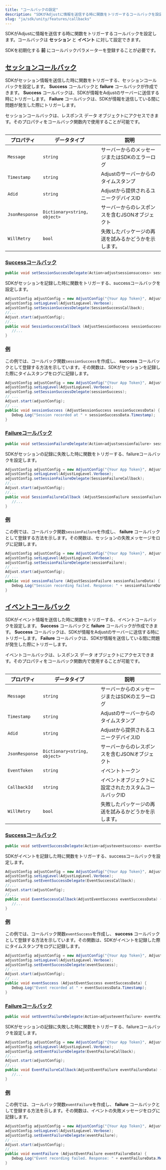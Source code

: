 ```yaml
---
title: "コールバックの設定"
description: "SDKがAdjustに情報を送信する時に関数をトリガーするコールバックを設定します。"
slug: "ja/sdk/unity/features/callbacks"
---
```


SDKがAdjustに情報を送信する時に関数をトリガーするコールバックを設定します。コールバックは **セッション** と **イベント** に対して設定できます。

<Callout type="important">

SDKを初期化する **前** にコールバックパラメーターを登録することが必要です。

</Callout>

## [セッションコールバック](session-callbacks)

SDKがセッション情報を送信した時に関数をトリガーする、セッションコールバックを設定します。 **Success** コールバックと **failure** コールバックが作成できます。 **Success** コールバックは、SDKが情報をAdjustのサーバーに送信する時にトリガーします。 **Failure** コールバックは、SDKが情報を送信している間に問題が発生した際にトリガーします。

セッションコールバックは、レスポンス データ オブジェクトにアクセスできます。そのプロパティをコールバック関数内で使用することが可能です。

<Table>

| プロパティ     | データタイプ                 | 説明                                                 |
| -------------- | ---------------------------- | ---------------------------------------------------- |
| `Message`      | `string`                     | サーバーからのメッセージまたはSDKのエラーログ        |
| `Timestamp`    | `string`                     | Adjustのサーバーからのタイムスタンプ                 |
| `Adid`         | `string`                     | Adjustから提供されるユニークデバイスID               |
| `JsonResponse` | `Dictionary<string, object>` | サーバーからのレスポンスを含むJSONオブジェクト       |
| `WillRetry`    | `bool`                       | 失敗したパッケージの再送を試みるかどうかを示します。 |

</Table>

### [Successコールバック](success-callbacks)

<CodeBlock title="メソッドシグネチャー">

```cs
public void setSessionSuccessDelegate(Action<adjustsessionsuccess> sessionSuccessDelegate, string sceneName = "Adjust");
```

</CodeBlock>

SDKがセッションを記録した時に関数をトリガーする、successコールバックを設定します。

```cs
AdjustConfig adjustConfig = new AdjustConfig("{Your App Token}", AdjustEnvironment.Sandbox);
adjustConfig.setLogLevel(AdjustLogLevel.Verbose);
adjustConfig.setSessionSuccessDelegate(SessionSuccessCallback);
//...
Adjust.start(adjustConfig);
//...
public void SessionSuccessCallback (AdjustSessionSuccess sessionSuccessData) {
   //...
}
```

### [例](example)

この例では、コールバック関数`sessionSuccess`を作成し、 **success** コールバックとして登録する方法を示しています。その関数は、SDKがセッションを記録した際にタイムスタンプをログに記録します。

```cs
AdjustConfig adjustConfig = new AdjustConfig("{Your App Token}", AdjustEnvironment.Sandbox);
adjustConfig.setLogLevel(AdjustLogLevel.Verbose);
adjustConfig.setSessionSuccessDelegate(sessionSuccess);
// ...
Adjust.start(adjustConfig);
// ...
public void sessionSuccess (AdjustSessionSuccess sessionSuccessData) {
   Debug.Log("Session recorded at " + sessionSuccessData.Timestamp);
}
```

### [Failureコールバック](failure-callbacks)

<CodeBlock title="メソッドシグネチャー">

```cs
public void setSessionFailureDelegate(Action<adjustsessionfailure> sessionFailureDelegate, string sceneName = "Adjust");
```

</CodeBlock>

SDKがセッションの記録に失敗した時に関数をトリガーする、failureコールバックを設定します。

```cs
AdjustConfig adjustConfig = new AdjustConfig("{Your App Token}", AdjustEnvironment.Sandbox);
adjustConfig.setLogLevel(AdjustLogLevel.Verbose);
adjustConfig.setSessionFailureDelegate(SessionFailureCallback);
//...
Adjust.start(adjustConfig);
//...
public void SessionFailureCallback (AdjustSessionFailure sessionFailureData) {
   //...
}
```

### [例](example-1)

この例では、コールバック関数`sessionFailure`を作成し、 **failure** コールバックとして登録する方法を示します。その関数は、セッションの失敗メッセージをログに記録します。

```cs
AdjustConfig adjustConfig = new AdjustConfig("{Your App Token}", AdjustEnvironment.Sandbox);
adjustConfig.setLogLevel(AdjustLogLevel.Verbose);
adjustConfig.setSessionFailureDelegate(sessionFailure);
// ...
Adjust.start(adjustConfig);
// ...
public void sessionFailure (AdjustSessionFailure sessionFailureData) {
   Debug.Log("Session recording failed. Response: " + sessionFailureData.Message);
}
```

## [イベントコールバック](event-callbacks)

SDKがイベント情報を送信した時に関数をトリガーする、イベントコールバックを設定します。 **Success** コールバックと **failure** コールバックが作成できます。 **Success** コールバックは、SDKが情報をAdjustのサーバーに送信する時にトリガーします。 **Failure** コールバックは、SDKが情報を送信している間に問題が発生した際にトリガーします。

イベントコールバックは、レスポンス データ オブジェクトにアクセスできます。そのプロパティをコールバック関数内で使用することが可能です。

<Table>

| プロパティ     | データタイプ                 | 説明                                                   |
| -------------- | ---------------------------- | ------------------------------------------------------ |
| `Message`      | `string`                     | サーバーからのメッセージまたはSDKのエラーログ          |
| `Timestamp`    | `string`                     | Adjustのサーバーからのタイムスタンプ                   |
| `Adid`         | `string`                     | Adjustから提供されるユニークデバイスID                 |
| `JsonResponse` | `Dictionary<string, object>` | サーバーからのレスポンスを含むJSONオブジェクト         |
| `EventToken`   | `string`                     | イベントトークン                                       |
| `CallbackId`   | `string`                     | イベントオブジェクトに設定されたカスタムコールバックID |
| `WillRetry`    | `bool`                       | 失敗したパッケージの再送を試みるかどうかを示します。   |

</Table>

### [Successコールバック](success-callbacks-1)

<CodeBlock title="メソッドシグネチャー">

```cs
public void setEventSuccessDelegate(Action<adjusteventsuccess> eventSuccessDelegate, string sceneName = "Adjust");
```

</CodeBlock>

SDKがイベントを記録した時に関数をトリガーする、successコールバックを設定します。

```cs
AdjustConfig adjustConfig = new AdjustConfig("{Your App Token}", AdjustEnvironment.Sandbox);
adjustConfig.setLogLevel(AdjustLogLevel.Verbose);
adjustConfig.setEventSuccessDelegate(EventSuccessCallback);
//...
Adjust.start(adjustConfig);
//...
public void EventSuccessCallback(AdjustEventSuccess eventSuccessData) {
   //...
}
```

### [例](example-2)

この例では、コールバック関数`eventSuccess`を作成し、 **success** コールバックとして登録する方法を示しています。その関数は、SDKがイベントを記録した際にタイムスタンプをログに記録します。

```cs
AdjustConfig adjustConfig = new AdjustConfig("{Your App Token}", AdjustEnvironment.Sandbox);
adjustConfig.setLogLevel(AdjustLogLevel.Verbose);
adjustConfig.setEventSuccessDelegate(eventSuccess);
// ...
Adjust.start(adjustConfig);
// ...
public void eventSuccess (AdjustEventSuccess eventSuccessData) {
   Debug.Log("Event recorded at " + eventSuccessData.Timestamp);
}
```

### [Failureコールバック](failure-callbacks-1)

<CodeBlock title="メソッドシグネチャー">

```cs
public void setEventFailureDelegate(Action<adjusteventfailure> eventFailureDelegate, string sceneName = "Adjust");
```

</CodeBlock>

SDKがセッションの記録に失敗した時に関数をトリガーする、failureコールバックを設定します。

```cs
AdjustConfig adjustConfig = new AdjustConfig("{Your App Token}", AdjustEnvironment.Sandbox);
adjustConfig.setLogLevel(AdjustLogLevel.Verbose);
adjustConfig.setEventFailureDelegate(EventFailureCallback);
//...
Adjust.start(adjustConfig);
//...
public void EventFailureCallback(AdjustEventFailure eventFailureData) {
   //...
}
```

### [例](example-3)

この例では、コールバック関数`eventFailure`を作成し、 **failure** コールバックとして登録する方法を示します。その関数は、イベントの失敗メッセージをログに記録します。

```cs
AdjustConfig adjustConfig = new AdjustConfig("{Your App Token}", AdjustEnvironment.Sandbox);
adjustConfig.setLogLevel(AdjustLogLevel.Verbose);
adjustConfig.setEventFailureDelegate(eventFailure);
// ...
Adjust.start(adjustConfig);
// ...
public void eventFailure (AdjustEventFailure eventFailureData) {
   Debug.Log("Event recording failed. Response: " + eventFailureData.Message);
}
```

